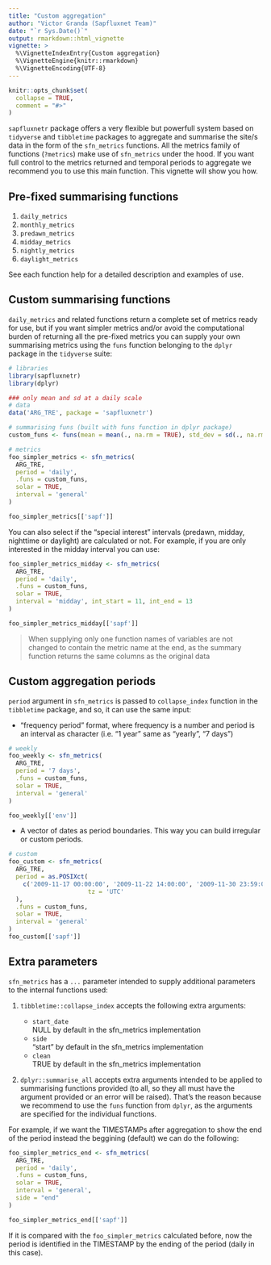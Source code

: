 ```yaml
---
title: "Custom aggregation"
author: "Victor Granda (Sapfluxnet Team)"
date: "`r Sys.Date()`"
output: rmarkdown::html_vignette
vignette: >
  %\VignetteIndexEntry{Custom aggregation}
  %\VignetteEngine{knitr::rmarkdown}
  %\VignetteEncoding{UTF-8}
---
```


```r
knitr::opts_chunk$set(
  collapse = TRUE,
  comment = "#>"
)
```

`sapfluxnetr` package offers a very flexible but powerfull system based on
`tidyverse` and `tibbletime` packages to aggregate and summarise the site/s data
in the form of the `sfn_metrics` functions. All the metrics family of functions
(`?metrics`) make use of `sfn_metrics` under the hood. If you want full control
to the metrics returned and temporal periods to aggregate we recommend you to
use this main function. This vignette will show you how.

## Pre-fixed summarising functions

1. `daily_metrics`
1. `monthly_metrics`
1. `predawn_metrics`
1. `midday_metrics`
1. `nightly_metrics`
1. `daylight_metrics`

See each function help for a detailed description and examples of use.

## Custom summarising functions

`daily_metrics` and related functions return a complete set of metrics ready for
use, but if you want simpler metrics and/or avoid the computational burden of
returning all the pre-fixed metrics you can supply your own summarising metrics
using the `funs` function belonging to the `dplyr` package in the `tidyverse`
suite:

```r
# libraries
library(sapfluxnetr)
library(dplyr)

### only mean and sd at a daily scale
# data
data('ARG_TRE', package = 'sapfluxnetr')

# summarising funs (built with funs function in dplyr package)
custom_funs <- funs(mean = mean(., na.rm = TRUE), std_dev = sd(., na.rm = TRUE))

# metrics
foo_simpler_metrics <- sfn_metrics(
  ARG_TRE,
  period = 'daily',
  .funs = custom_funs,
  solar = TRUE,
  interval = 'general'
)

foo_simpler_metrics[['sapf']]
```

You can also select if the "special interest" intervals (predawn, midday,
nighttime or daylight) are calculated or not. For example, if you are only
interested in the midday interval you can use:

```r
foo_simpler_metrics_midday <- sfn_metrics(
  ARG_TRE,
  period = 'daily',
  .funs = custom_funs,
  solar = TRUE,
  interval = 'midday', int_start = 11, int_end = 13
)

foo_simpler_metrics_midday[['sapf']]
```

> When supplying only one function names of variables are not changed to
  contain the metric name at the end, as the summary function returns the
  same columns as the original data

## Custom aggregation periods

`period` argument in `sfn_metrics` is passed to `collapse_index` function in the
`tibbletime` package, and so, it can use the same input:

  + "frequency period" format, where frequency is a number and period is an
    interval as character (i.e. "1 year" same as "yearly", "7 days")

```r
# weekly
foo_weekly <- sfn_metrics(
  ARG_TRE,
  period = '7 days',
  .funs = custom_funs,
  solar = TRUE,
  interval = 'general'
)

foo_weekly[['env']]
```

 + A vector of dates as period boundaries. This way you can build irregular
   or custom periods.

```r
# custom
foo_custom <- sfn_metrics(
  ARG_TRE,
  period = as.POSIXct(
    c('2009-11-17 00:00:00', '2009-11-22 14:00:00', '2009-11-30 23:59:00'),
                      tz = 'UTC'
  ),
  .funs = custom_funs,
  solar = TRUE,
  interval = 'general'
)
foo_custom[['sapf']]
```

## Extra parameters

`sfn_metrics` has a `...` parameter intended to supply additional parameters to
the internal functions used:

  1. `tibbletime::collapse_index` accepts the following extra arguments:
     
     - `start_date`  
        NULL by default in the sfn_metrics implementation
     - `side`  
        "start" by default in the sfn_metrics implementation
     - `clean`  
        TRUE by default in the sfn_metrics implementation
  
  1. `dplyr::summarise_all` accepts extra arguments intended to be applied to
     summarising functions provided (to all, so they all must have the argument
     provided or an error will be raised). That's the reason because we
     recommend to use the `funs` function from `dplyr`, as the arguments are
     specified for the individual functions.

For example, if we want the TIMESTAMPs after aggregation to show the end of the
period instead the beggining (default) we can do the following:

```r
foo_simpler_metrics_end <- sfn_metrics(
  ARG_TRE,
  period = 'daily',
  .funs = custom_funs,
  solar = TRUE,
  interval = 'general',
  side = "end"
)

foo_simpler_metrics_end[['sapf']]
```

If it is compared with the `foo_simpler_metrics` calculated before, now the
period is identified in the TIMESTAMP by the ending of the period (daily in this
case).
